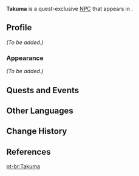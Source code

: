 {{Meta
|missing_NPC_profile  = yes
}}
{{Character Infobox
|type             = Quest NPC
|image            = NPC Takuma.png
|region           = Inazuma
|location         = Inazuma
|affiliation      = 
|voiceEN          = [https://www.getgianni.com/ Gianni Matragrano]<ref>Twitter: [https://twitter.com/GetGianni/status/1594452681497657344 EN VA Self Announcement]</ref>
|voiceCN          = 
|voiceJP          = 
}}
'''Takuma''' is a quest-exclusive [[NPC]] that appears in {{Quest|Shrine Maiden for a Day}}.

==Profile==
<!--detailed story/lore information goes here-->
''(To be added.)''

===Appearance===
''(To be added.)''

==Quests and Events==
{{Quests and Events}}

==Other Languages==
{{Other Languages
|default_hidden = 1
|en      = Takuma
|zhs     = 拓真
|zhs_rm  = Tàzhēn
|zht     = 拓真
|zht_rm  = Tàzhēn
|ja      = 拓真
|ja_rm   = Takuma
|ko      = 타쿠마
|es      = Takuma
|fr      = Takuma
|ru      = Такума
|th      = Takuma
|vi      = Takuma
|de      = Takuma
|id      = Takuma
|pt      = Takuma
|tr      = Takuma
|it      = Takuma
}}

==Change History==
{{Change History|2.7}}

==References==
{{Reflist}}

[[pt-br:Takuma]]
